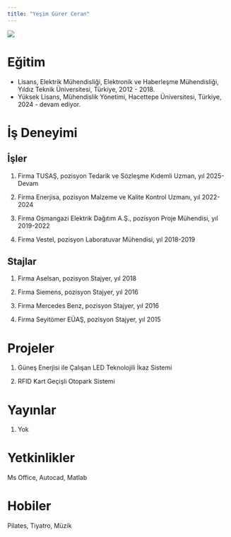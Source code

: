 ```yaml
---
title: "Yeşim Gürer Ceran"
---
```


![](images/fotoğraf.jpg){fig-align="center"}

# Eğitim

-   Lisans, Elektrik Mühendisliği, Elektronik ve Haberleşme Mühendisliği, Yıldız Teknik Üniversitesi, Türkiye, 2012 - 2018.
-   Yüksek Lisans, Mühendislik Yönetimi, Hacettepe Üniversitesi, Türkiye, 2024 - devam ediyor.

# İş Deneyimi

## İşler

1.  Firma TUSAŞ, pozisyon Tedarik ve Sözleşme Kıdemli Uzman, yıl 2025- Devam

2.  Firma Enerjisa, pozisyon Malzeme ve Kalite Kontrol Uzmanı, yıl 2022-2024

3.  Firma Osmangazi Elektrik Dağıtım A.Ş., pozisyon Proje Mühendisi, yıl 2019-2022

4.  Firma Vestel, pozisyon Laboratuvar Mühendisi, yıl 2018-2019

## Stajlar

1.  Firma Aselsan, pozisyon Stajyer, yıl 2018

2.  Firma Siemens, pozisyon Stajyer, yıl 2016

3.  Firma Mercedes Benz, pozisyon Stajyer, yıl 2016

4.  Firma Seyitömer EÜAŞ, pozisyon Stajyer, yıl 2015

# Projeler

1.  Güneş Enerjisi ile Çalışan LED Teknolojili İkaz Sistemi

2.  RFID Kart Geçişli Otopark Sistemi

# Yayınlar

1.  Yok

# Yetkinlikler

Ms Office, Autocad, Matlab

# Hobiler

Pilates, Tiyatro, Müzik
